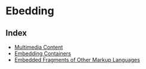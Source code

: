
<Meta title="Elements/wip/Embedding/Index" />

# Ebedding

## Index

- [Multimedia Content](?path=/story/elements-wip-embedding-media--page)
- [Embedding Containers](?path=/story/elements-wip-embedding-containers--page)
- [Embedded Fragments of Other Markup Languages](?path=/story/elements-wip-embedding-other-ml--page)
